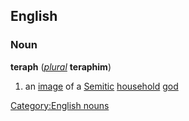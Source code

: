 ==English==
===Noun===
'''teraph''' (''[[plural]]'' '''teraphim''')

#an [[image]] of a [[Semitic]] [[household]] [[god]]
[[Category:English nouns]]
